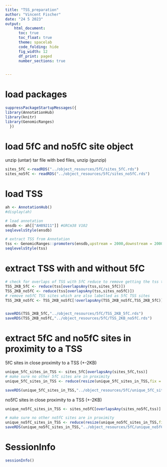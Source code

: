 ```yaml
---
title: "TSS_preparation"
author: "Vincent Fischer"
date: "24 5 2023"
output: 
    html_document:
      toc: true
      toc_float: true
      theme: spacelab
      code_folding: hide
      fig_width: 12
      df_print: paged
      number_sections: true
    

---
```


# load packages
```r
suppressPackageStartupMessages({
library(AnnotationHub)
library(knitr)  
library(GenomicRanges)
  })
```
# load 5fC and no5fC site object
unzip (untar) tar file with bed files, unzip (gunzip)
```r
sites_5fC <-readRDS("../object_resources/5fC/sites_5fC.rds")
sites_no5fC <- readRDS("../object_resources/5fC/sites_no5fC.rds")
```

# load TSS
```r

ah <- AnnotationHub()
#display(ah)

# load annotation
ensdb <- ah[["AH89211"]] #GRCm38 V102
seqlevelsStyle(ensdb)
```

```r
# extract TSS from Annotation
tss <- GenomicRanges::promoters(ensdb,upstream = 2000,downstream = 2000)
seqlevelsStyle(tss)

```

# extract TSS with and without 5fC
```r
# check for overlaps of TSS with 5fC reduce to remove getting the tss twice
TSS_2KB_5fC <- reduce(tss[overlapsAny(tss,sites_5fC)])
TSS_2KB_no5fC <- reduce(tss[overlapsAny(tss,sites_no5fC)])
# remove no5fC TSS sites which are also labelled as 5fC TSS sites
TSS_2KB_no5fC <- TSS_2KB_no5fC[!overlapsAny(TSS_2KB_no5fC,TSS_2KB_5fC)]


saveRDS(TSS_2KB_5fC,"../object_resources/5fC/TSS_2KB_5fC.rds")
saveRDS(TSS_2KB_no5fC,"../object_resources/5fC/TSS_2KB_no5fC.rds")
```



# extract 5fC and no5fC sites in proximity to a TSS
5fC sites in close proximity to a TSS (+-2KB)
```r
unique_5fC_sites_in_TSS <- sites_5fC[overlapsAny(sites_5fC,tss)]
# make sure no other 5fC sites are in proximity
unique_5fC_sites_in_TSS <- reduce(resize(unique_5fC_sites_in_TSS,fix = "center",width = 2000))

saveRDS(unique_5fC_sites_in_TSS,"../object_resources/5fC/unique_5fC_sites_in_TSS.rds")

```

no5fC sites in close proximity to a TSS (+-2KB)
```r
unique_no5fC_sites_in_TSS <- sites_no5fC[overlapsAny(sites_no5fC,tss)]

# make sure no other no5fC sites are in proximity
unique_no5fC_sites_in_TSS <- reduce(resize(unique_no5fC_sites_in_TSS,fix = "center",width = 2000))
saveRDS(unique_no5fC_sites_in_TSS,"../object_resources/5fC/unique_no5fC_sites_in_TSS.rds")
```


# SessionInfo
```r
sessionInfo()
```